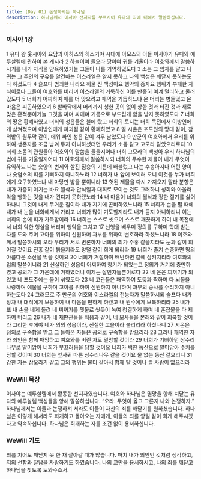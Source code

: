 ```yaml
---
title: (Day 01) 논쟁하시는 하나님
description: 하나님께서 이사야 선지자를 부르시어 유다의 죄에 대해서 말씀하십니다.
---
```


### 이사야 1장
1 유다 왕 웃시야와 요담과 아하스와 히스기야 시대에 아모스의 아들 이사야가 유다와 예루살렘에 관하여 본 계시라 2 하늘이여 들으라 땅이여 귀를 기울이라 여호와께서 말씀하시기를 내가 자식을 양육하였거늘 그들이 나를 거역하였도다 3 소는 그 임자를 알고 나귀는 그 주인의 구유를 알건마는 이스라엘은 알지 못하고 나의 백성은 깨닫지 못하는도다 하셨도다 4 슬프다 범죄한 나라요 허물 진 백성이요 행악의 종자요 행위가 부패한 자식이로다 그들이 여호와를 버리며 이스라엘의 거룩하신 이를 만홀히 여겨 멀리하고 물러갔도다 5 너희가 어찌하여 매를 더 맞으려고 패역을 거듭하느냐 온 머리는 병들었고 온 마음은 피곤하였으며 6 발바닥에서 머리까지 성한 곳이 없이 상한 것과 터진 것과 새로 맞은 흔적뿐이거늘 그것을 짜며 싸매며 기름으로 부드럽게 함을 받지 못하였도다 7 너희의 땅은 황폐하였고 너희의 성읍들은 불에 탔고 너희의 토지는 너희 목전에서 이방인에게 삼켜졌으며 이방인에게 파괴됨 같이 황폐하였고 8 딸 시온은 포도원의 망대 같이, 참외밭의 원두막 같이, 에워 싸인 성읍 같이 겨우 남았도다 9 만군의 여호와께서 우리를 위하여 생존자를 조금 남겨 두지 아니하셨더면 우리가 소돔 같고 고모라 같았으리로다 10 너희 소돔의 관원들아 여호와의 말씀을 들을지어다 너희 고모라의 백성아 우리 하나님의 법에 귀를 기울일지어다 11 여호와께서 말씀하시되 너희의 무수한 제물이 내게 무엇이 유익하뇨 나는 숫양의 번제와 살진 짐승의 기름에 배불렀고 나는 수송아지나 어린 양이나 숫염소의 피를 기뻐하지 아니하노라 12 너희가 내 앞에 보이러 오니 이것을 누가 너희에게 요구하였느냐 내 마당만 밟을 뿐이니라 13 헛된 제물을 다시 가져오지 말라 분향은 내가 가증히 여기는 바요 월삭과 안식일과 대회로 모이는 것도 그러하니 성회와 아울러 악을 행하는 것을 내가 견디지 못하겠노라 14 내 마음이 너희의 월삭과 정한 절기를 싫어하나니 그것이 내게 무거운 짐이라 내가 지기에 곤비하였느니라 15 너희가 손을 펼 때에 내가 내 눈을 너희에게서 가리고 너희가 많이 기도할지라도 내가 듣지 아니하리니 이는 너희의 손에 피가 가득함이라 16 너희는 스스로 씻으며 스스로 깨끗하게 하여 내 목전에서 너희 악한 행실을 버리며 행악을 그치고 17 선행을 배우며 정의를 구하며 학대 받는 자를 도와 주며 고아를 위하여 신원하며 과부를 위하여 변호하라 하셨느니라 18 여호와께서 말씀하시되 오라 우리가 서로 변론하자 너희의 죄가 주홍 같을지라도 눈과 같이 희어질 것이요 진홍 같이 붉을지라도 양털 같이 희게 되리라 19 너희가 즐겨 순종하면 땅의 아름다운 소산을 먹을 것이요 20 너희가 거절하여 배반하면 칼에 삼켜지리라 여호와의 입의 말씀이니라 21 신실하던 성읍이 어찌하여 창기가 되었는고 정의가 거기에 충만하였고 공의가 그 가운데에 거하였더니 이제는 살인자들뿐이로다 22 네 은은 찌꺼기가 되었고 네 포도주에는 물이 섞였도다 23 네 고관들은 패역하여 도둑과 짝하며 다 뇌물을 사랑하며 예물을 구하며 고아를 위하여 신원하지 아니하며 과부의 송사를 수리하지 아니하는도다 24 그러므로 주 만군의 여호와 이스라엘의 전능자가 말씀하시되 슬프다 내가 장차 내 대적에게 보응하여 내 마음을 편하게 하겠고 내 원수에게 보복하리라 25 내가 또 내 손을 네게 돌려 네 찌꺼기를 잿물로 씻듯이 녹여 청결하게 하며 네 혼잡물을 다 제하여 버리고 26 내가 네 재판관들을 처음과 같이, 네 모사들을 본래와 같이 회복할 것이라 그리한 후에야 네가 의의 성읍이라, 신실한 고을이라 불리리라 하셨나니 27 시온은 정의로 구속함을 받고 그 돌아온 자들은 공의로 구속함을 받으리라 28 그러나 패역한 자와 죄인은 함께 패망하고 여호와를 버린 자도 멸망할 것이라 29 너희가 기뻐하던 상수리나무로 말미암아 너희가 부끄러움을 당할 것이요 너희가 택한 동산으로 말미암아 수치를 당할 것이며 30 너희는 잎사귀 마른 상수리나무 같을 것이요 물 없는 동산 같으리니 31 강한 자는 삼오라기 같고 그의 행위는 불티 같아서 함께 탈 것이나 끌 사람이 없으리라

### WeWill 묵상
이사야는 예루살렘에서 활동한 선지자였습니다. 여호와 하나님은 멸망을 향해 치닫는 유다와 예루살렘 백성들을 향해 말씀하십니다. “오라. 무엇이 옳고 그른지 나와 논쟁하자.” 하나님께서는 이들과 논쟁하셔 서라도 이들이 자신의 죄를 깨닫기를 원하셨습니다. 하나님은 이렇게 해서라도 회개하고 돌아오는 자에게, 이들의 죄를 양털 같이 희게 해주시겠다고 약속하십니다. 하나님은 회개하는 자를 조건 없이 용서하십니다.

### WeWill 기도
죄를 지어도 깨닫지 못 한 채 살아갈 때가 많습니다. 마치 내가 의인인 것처럼 생각하고, 저의 선함과 잘남을 자랑하기도 하였습니다. 나의 교만을 용서하시고, 나의 죄를 깨닫고 하나님을 찾도록 도와주소서.
